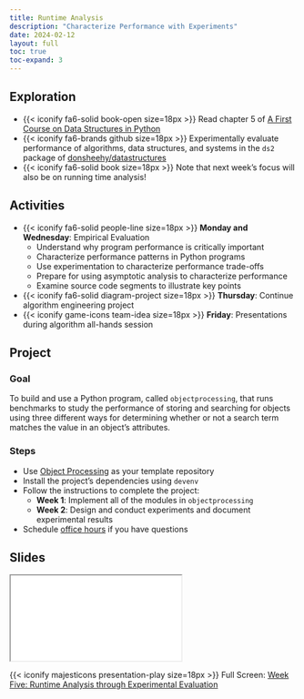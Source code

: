 ```yaml
---
title: Runtime Analysis
description: "Characterize Performance with Experiments"
date: 2024-02-12
layout: full
toc: true
toc-expand: 3
---
```


## Exploration

- {{< iconify fa6-solid book-open size=18px >}} Read chapter 5 of [A First
Course on Data Structures in
Python](https://donsheehy.github.io/datastructures/)
- {{< iconify fa6-brands github size=18px >}} Experimentally evaluate
performance of algorithms, data structures, and systems in the `ds2` package of
[donsheehy/datastructures](https://github.com/donsheehy/datastructures/)
- {{< iconify fa6-solid book size=18px >}} Note that next week's focus will also be on running time analysis!

## Activities

- {{< iconify fa6-solid people-line size=18px >}} **Monday and Wednesday**:
Empirical Evaluation
  - Understand why program performance is critically important
  - Characterize performance patterns in Python programs
  - Use experimentation to characterize performance trade-offs
  - Prepare for using asymptotic analysis to characterize performance
  - Examine source code segments to illustrate key points
- {{< iconify fa6-solid diagram-project size=18px >}} **Thursday**: Continue algorithm engineering project
- {{< iconify game-icons team-idea size=18px >}} **Friday**: Presentations during algorithm all-hands session

## Project

### Goal

To build and use a Python program, called `objectprocessing`, that runs
benchmarks to study the performance of storing and searching for objects using
three different ways for determining whether or not a search term matches the
value in an object's attributes.

### Steps

- Use [Object Processing](https://github.com/Algorithmology/object-processing-starter) as your template repository
- Install the project's dependencies using `devenv`
- Follow the instructions to complete the project:
  - **Week 1**: Implement all of the modules in `objectprocessing`
  - **Week 2**: Design and conduct experiments and document experimental results
- Schedule [office hours](https://www.gregorykapfhammer.com/schedule/) if you
have questions

## Slides

```{=html}
<iframe class="slide-deck" src="../../slides/weekfive/"></iframe>
```

{{< iconify majesticons presentation-play size=18px >}} Full Screen: [Week Five: Runtime Analysis through Experimental Evaluation](../../slides/weekfive/)
